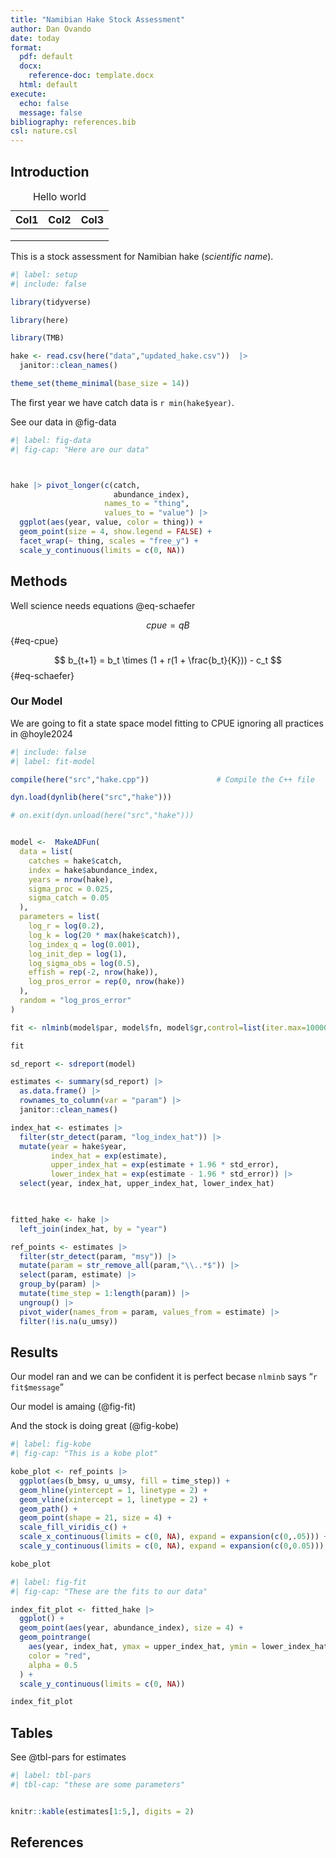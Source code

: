 ```yaml
---
title: "Namibian Hake Stock Assessment"
author: Dan Ovando
date: today
format:
  pdf: default
  docx:
    reference-doc: template.docx
  html: default
execute: 
  echo: false
  message: false
bibliography: references.bib
csl: nature.csl
---
```


## Introduction

| Col1 | Col2 | Col3 |
|------|------|------|
|      |      |      |
|      |      |      |
|      |      |      |

: Hello world

This is a stock assessment for Namibian hake (*scientific name*).


```r
#| label: setup
#| include: false

library(tidyverse)

library(here)

library(TMB)

hake <- read.csv(here("data","updated_hake.csv"))  |> 
  janitor::clean_names() 

theme_set(theme_minimal(base_size = 14))

```

The first year we have catch data is `r min(hake$year)`.

See our data in @fig-data

```r
#| label: fig-data
#| fig-cap: "Here are our data"



hake |> pivot_longer(c(catch,
                       abundance_index),
                     names_to = "thing",
                     values_to = "value") |>
  ggplot(aes(year, value, color = thing)) +
  geom_point(size = 4, show.legend = FALSE) +
  facet_wrap(~ thing, scales = "free_y") +
  scale_y_continuous(limits = c(0, NA))
```

## Methods

Well science needs equations @eq-schaefer

$$
cpue = qB
$$ {#eq-cpue}

$$
b_{t+1} = b_t \times (1 + r(1 + \frac{b_t}{K})) - c_t
$$ {#eq-schaefer}

### Our Model

We are going to fit a state space model fitting to CPUE ignoring all practices in @hoyle2024

```r
#| include: false
#| label: fit-model

compile(here("src","hake.cpp"))               # Compile the C++ file

dyn.load(dynlib(here("src","hake")))

# on.exit(dyn.unload(here("src","hake")))


model <-  MakeADFun(
  data = list(
    catches = hake$catch,
    index = hake$abundance_index,
    years = nrow(hake),
    sigma_proc = 0.025,
    sigma_catch = 0.05
  ),
  parameters = list(
    log_r = log(0.2),
    log_k = log(20 * max(hake$catch)),
    log_index_q = log(0.001),
    log_init_dep = log(1),
    log_sigma_obs = log(0.5),
    effish = rep(-2, nrow(hake)),
    log_pros_error = rep(0, nrow(hake))
  ),
  random = "log_pros_error"
)

fit <- nlminb(model$par, model$fn, model$gr,control=list(iter.max=10000,eval.max=100000))

fit

sd_report <- sdreport(model)

estimates <- summary(sd_report) |> 
  as.data.frame() |> 
  rownames_to_column(var = "param") |> 
  janitor::clean_names()

index_hat <- estimates |> 
  filter(str_detect(param, "log_index_hat")) |> 
  mutate(year = hake$year,
         index_hat = exp(estimate),
         upper_index_hat = exp(estimate + 1.96 * std_error),
         lower_index_hat = exp(estimate - 1.96 * std_error)) |> 
  select(year, index_hat, upper_index_hat, lower_index_hat)
       


fitted_hake <- hake |> 
  left_join(index_hat, by = "year") 

ref_points <- estimates |> 
  filter(str_detect(param, "msy")) |> 
  mutate(param = str_remove_all(param,"\\..*$")) |> 
  select(param, estimate) |> 
  group_by(param) |> 
  mutate(time_step = 1:length(param)) |> 
  ungroup() |> 
  pivot_wider(names_from = param, values_from = estimate) |> 
  filter(!is.na(u_umsy))


```

## Results

Our model ran and we can be confident it is perfect becase `nlminb` says "`r fit$message`"

Our model is amaing (@fig-fit)

And the stock is doing great (@fig-kobe)

```r
#| label: fig-kobe
#| fig-cap: "This is a kobe plot"

kobe_plot <- ref_points |> 
  ggplot(aes(b_bmsy, u_umsy, fill = time_step)) + 
  geom_hline(yintercept = 1, linetype = 2) +
  geom_vline(xintercept = 1, linetype = 2) +
  geom_path() + 
  geom_point(shape = 21, size = 4) + 
  scale_fill_viridis_c() + 
  scale_x_continuous(limits = c(0, NA), expand = expansion(c(0,.05))) + 
  scale_y_continuous(limits = c(0, NA), expand = expansion(c(0,0.05)))

kobe_plot

```

```r
#| label: fig-fit
#| fig-cap: "These are the fits to our data"

index_fit_plot <- fitted_hake |>
  ggplot() +
  geom_point(aes(year, abundance_index), size = 4) +
  geom_pointrange(
    aes(year, index_hat, ymax = upper_index_hat, ymin = lower_index_hat),
    color = "red",
    alpha = 0.5
  ) + 
  scale_y_continuous(limits = c(0, NA))

index_fit_plot


```

## Tables

See @tbl-pars for estimates

```r
#| label: tbl-pars
#| tbl-cap: "these are some parameters"


knitr::kable(estimates[1:5,], digits = 2)


```

## References
